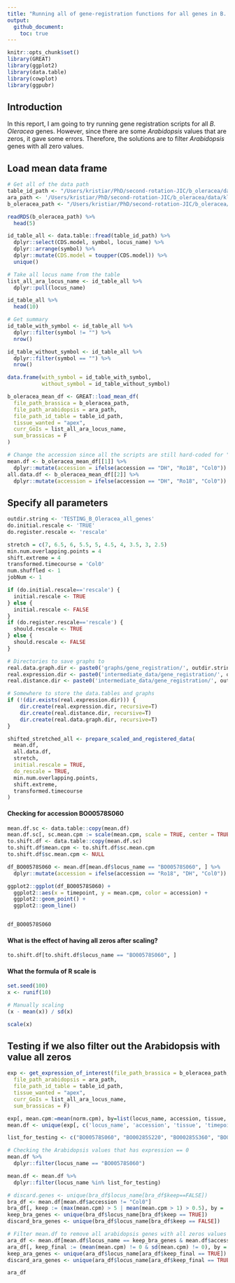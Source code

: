 ```yaml
---
title: "Running all of gene-registration functions for all genes in B. Oleracea"
output: 
  github_document:
    toc: true
---
```


```r
knitr::opts_chunk$set()
library(GREAT)
library(ggplot2)
library(data.table)
library(cowplot)
library(ggpubr)
```

## Introduction

In this report, I am going to try running gene registration scripts for all *B. Oleracea* genes. However, since there are some *Arabidopsis* values that are zeros, it gave some errors. Therefore, the solutions are to filter *Arabidopsis* genes with all zero values.

## Load mean data frame

```r
# Get all of the data path
table_id_path <- "/Users/kristiar/PhD/second-rotation-JIC/b_oleracea/data/ID_TAB.csv"
ara_path <- '/Users/kristiar/PhD/second-rotation-JIC/b_oleracea/data/klepikova.rds'
b_oleracea_path <- "/Users/kristiar/PhD/second-rotation-JIC/b_oleracea/data/dh_with_sample_id.rds"

readRDS(b_oleracea_path) %>% 
  head(5)
```

```r
id_table_all <- data.table::fread(table_id_path) %>% 
  dplyr::select(CDS.model, symbol, locus_name) %>% 
  dplyr::arrange(symbol) %>% 
  dplyr::mutate(CDS.model = toupper(CDS.model)) %>% 
  unique()

# Take all locus name from the table
list_all_ara_locus_name <- id_table_all %>% 
  dplyr::pull(locus_name)
```

```r
id_table_all %>% 
  head(10) 
```


```r
# Get summary 
id_table_with_symbol <- id_table_all %>% 
  dplyr::filter(symbol != "") %>% 
  nrow()

id_table_without_symbol <- id_table_all %>% 
  dplyr::filter(symbol == "") %>% 
  nrow()

data.frame(with_symbol = id_table_with_symbol, 
           without_symbol = id_table_without_symbol)
```

```r
b_oleracea_mean_df <- GREAT::load_mean_df(
  file_path_brassica = b_oleracea_path,
  file_path_arabidopsis = ara_path,
  file_path_id_table = table_id_path,
  tissue_wanted = "apex",
  curr_GoIs = list_all_ara_locus_name,
  sum_brassicas = F
)
```

```r
# Change the accession since all the scripts are still hard-coded for "Ro18"
mean.df <- b_oleracea_mean_df[[1]] %>% 
  dplyr::mutate(accession = ifelse(accession == "DH", "Ro18", "Col0"))
all.data.df <- b_oleracea_mean_df[[2]] %>% 
  dplyr::mutate(accession = ifelse(accession == "DH", "Ro18", "Col0"))
```

## Specify all parameters


```r
outdir.string <- 'TESTING_B_Oleracea_all_genes'
do.initial.rescale <- 'TRUE' 
do.register.rescale <- 'rescale'

stretch = c(7, 6.5, 6, 5.5, 5, 4.5, 4, 3.5, 3, 2.5)
min.num.overlapping.points = 4
shift.extreme = 4
transformed.timecourse = 'Col0'
num.shuffled <- 1 
jobNum <- 1

if (do.initial.rescale=='rescale') {
  initial.rescale <- TRUE
} else {
  initial.rescale <- FALSE
}
if (do.register.rescale=='rescale') {
  should.rescale <- TRUE
} else {
  should.rescale <- FALSE
}
```


```r
# Directories to save graphs to
real.data.graph.dir <- paste0('graphs/gene_registration/', outdir.string, '_real_data/')
real.expression.dir <- paste0('intermediate_data/gene_registration/', outdir.string, '_real_data/gene_expression/job_', jobNum, '/')
real.distance.dir <- paste0('intermediate_data/gene_registration/', outdir.string, '_real_distance/job_', jobNum, '/')

# Somewhere to store the data.tables and graphs
if (!(dir.exists(real.expression.dir))) {
    dir.create(real.expression.dir, recursive=T)
    dir.create(real.distance.dir, recursive=T)
    dir.create(real.data.graph.dir, recursive=T)
}
```

```r
shifted_stretched_all <- prepare_scaled_and_registered_data(
  mean.df, 
  all.data.df,
  stretch, 
  initial.rescale = TRUE, 
  do_rescale = TRUE,
  min.num.overlapping.points,
  shift.extreme, 
  transformed.timecourse
)
```

#### Checking for accession BO00578S060

```r
mean.df.sc <- data.table::copy(mean.df)
mean.df.sc[, sc.mean.cpm := scale(mean.cpm, scale = TRUE, center = TRUE), by = .(locus_name, accession)]
to.shift.df <- data.table::copy(mean.df.sc)
to.shift.df$mean.cpm <- to.shift.df$sc.mean.cpm
to.shift.df$sc.mean.cpm <- NULL

df_BO00578S060 <- mean.df[mean.df$locus_name == "BO00578S060", ] %>% 
  dplyr::mutate(accession = ifelse(accession == "Ro18", "DH", "Col0"))

ggplot2::ggplot(df_BO00578S060) +
  ggplot2::aes(x = timepoint, y = mean.cpm, color = accession) +
  ggplot2::geom_point() +
  ggplot2::geom_line()


df_BO00578S060
```

#### What is the effect of having all zeros after scaling?

```r
to.shift.df[to.shift.df$locus_name == "BO00578S060", ]
```

#### What the formula of R scale is 

```r
set.seed(100)
x <- runif(10)

# Manually scaling
(x - mean(x)) / sd(x)
```

```r
scale(x)
```


## Testing if we also filter out the Arabidopsis with value all zeros

```r
exp <- get_expression_of_interest(file_path_brassica = b_oleracea_path,
  file_path_arabidopsis = ara_path,
  file_path_id_table = table_id_path,
  tissue_wanted = "apex",
  curr_GoIs = list_all_ara_locus_name,
  sum_brassicas = F)

exp[, mean.cpm:=mean(norm.cpm), by=list(locus_name, accession, tissue, timepoint)]
mean.df <- unique(exp[, c('locus_name', 'accession', 'tissue', 'timepoint', 'mean.cpm')])
```

```r
list_for_testing <- c("BO00578S060", "BO00285S220", "BO00285S360", "BO00285S220", "BO00285S290", "BO00285S310")
```

```r
# Checking the Arabidopsis values that has expression == 0
mean.df %>% 
  dplyr::filter(locus_name == "BO00578S060")
```

```r
mean.df <- mean.df %>% 
  dplyr::filter(locus_name %in% list_for_testing)
```


```r
# discard.genes <- unique(bra_df$locus_name[bra_df$keep==FALSE])
bra_df <- mean.df[mean.df$accession != "Col0"]
bra_df[, keep := (max(mean.cpm) > 5 | mean(mean.cpm > 1) > 0.5), by = .(locus_name)]
keep_bra_genes <- unique(bra_df$locus_name[bra_df$keep == TRUE])
discard_bra_genes <- unique(bra_df$locus_name[bra_df$keep == FALSE])

# Filter mean.df to remove all arabidopsis genes with all zeros values
ara_df <- mean.df[mean.df$locus_name == keep_bra_genes & mean.df$accession == "Col0"]
ara_df[, keep_final := (mean(mean.cpm) != 0 & sd(mean.cpm) != 0), by = .(locus_name)]
keep_ara_genes <- unique(ara_df$locus_name[ara_df$keep_final == TRUE])
discard_ara_genes <- unique(ara_df$locus_name[ara_df$keep_final == TRUE])

ara_df
```



